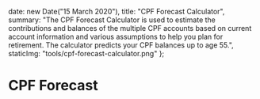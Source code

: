 
  date: new Date("15 March 2020"),
  title: "CPF Forecast Calculator",
  summary: "The CPF Forecast Calculator is used to estimate the contributions and balances of the multiple CPF accounts based on current account information and various assumptions to help you plan for retirement. The calculator predicts your CPF balances up to age 55.",
  staticImg: "tools/cpf-forecast-calculator.png"
};

CPF Forecast
===

<CpfCalculator />
